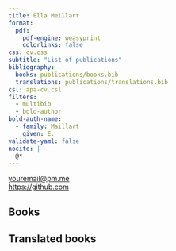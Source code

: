 ```yaml
---
title: Ella Meillart
format:
  pdf:
    pdf-engine: weasyprint
    colorlinks: false
css: cv.css
subtitle: "List of publications"
bibliography:
  books: publications/books.bib
  translations: publications/translations.bib
csl: apa-cv.csl
filters:
  - multibib
  - bold-author
bold-auth-name:
  - family: Maillart
    given: E.
validate-yaml: false
nocite: |
  @*
---
```



[youremail@pm.me](mailto:youremail@pm.me)  
[https://github.com](https://github.com)

## Books

::: {#refs-books}
:::

## Translated books

::: {#refs-translations}
:::